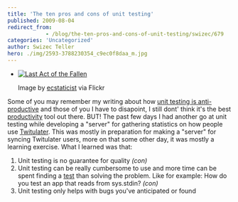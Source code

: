 ```yaml
---
title: 'The ten pros and cons of unit testing'
published: 2009-08-04
redirect_from: 
            - /blog/the-ten-pros-and-cons-of-unit-testing/swizec/679
categories: 'Uncategorized'
author: Swizec Teller
hero: ./img/2593-3788230354_c9ec0f8daa_m.jpg
---
```

- [![Last Act of the Fallen](./img/2593-3788230354_c9ec0f8daa_m.jpg "Last Act of the Fallen")](http://www.flickr.com/photos/41864721@N00/3788230354/)

  Image by [ecstaticist](http://www.flickr.com/photos/41864721@N00/3788230354/) via Flickr

Some of you may remember my writing about how [unit testing is anti-productive](http://swizec.com/blog/unit-testing-is-anti-productive/swizec/610) and those of you I have to disapoint, I still dont' think it's the best [productivity](http://en.wikipedia.org/wiki/Productivity "Productivity") tool out there. BUT! The past few days I had another go at unit testing while developing a "server" for gathering statistics on how people use [Twitulater](http://twitulater.com "Twitulater"). This was mostly in preparation for making a "server" for syncing Twitulater users, more on that some other day, it was mostly a learning exercise. What I learned was that:

1. Unit testing is no guarantee for quality _(con)_
2. Unit testing can be really cumbersome to use and more time can be spent finding a [test](http://en.wikipedia.org/wiki/Software_testing "Software testing") than solving the problem. Like for example: How do you test an app that reads from sys.stdin? _(con)_
3. Unit testing only helps with bugs you've anticipated or found